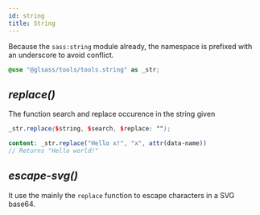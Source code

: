 ```yaml
---
id: string
title: String
---
```



<Version source="glsass-tools/_tools.string.scss" />

Because the `sass:string` module already, the namespace is prefixed with an
underscore to avoid conflict.

```scss
@use "@glsass/tools/tools.string" as _str;
```

## _replace()_

<Version version="1.0.0" />

The function search and replace occurence in the string given

```scss
_str.replace($string, $search, $replace: "");

content: _str.replace("Hello x!", "x", attr(data-name))
// Returns "Hello world!"
```

## _escape-svg()_

<Version version="1.0.0" />

It use the mainly the `replace` function to escape characters in a SVG base64.

